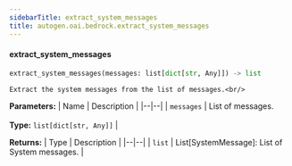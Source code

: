 ```yaml
---
sidebarTitle: extract_system_messages
title: autogen.oai.bedrock.extract_system_messages
---
```


<code class="doc-symbol doc-symbol-heading doc-symbol-function"></code>
#### extract_system_messages

```python
extract_system_messages(messages: list[dict[str, Any]]) -> list
```

    Extract the system messages from the list of messages.<br/>

<b>Parameters:</b>
| Name | Description |
|--|--|
| `messages` | List of messages.<br/><br/>**Type:** `list[dict[str, Any]]` |

<b>Returns:</b>
| Type | Description |
|--|--|
| `list` | List[SystemMessage]: List of System messages. |

<br />